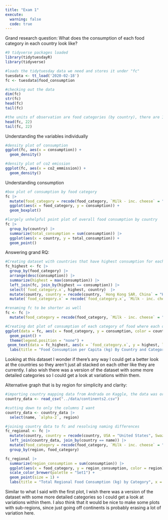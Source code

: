 ```yaml
---
title: "Exam 1"
execute: 
  warning: false
  code: true
---
```


Grand research question: What does the consumption of each food category in each country look like?

```r

#9 tidyverse packages loaded
library(tidytuesdayR)
library(tidyverse)

#loads the tidytuesday data we need and stores it under "fc"
tuesdata <- tt_load('2020-02-18')
fc <- tuesdata$food_consumption

```

```r

#checking out the data
dim(fc)
str(fc)
head(fc)
tail(fc)

```
```r

#the units of observation are food categories (by country), there are 11 food categories and 130 countries listed
head(fc, 22) 
tail(fc, 22)

```

Understanding the variables individually

```r

#density plot of consumption
ggplot(fc, aes(x = consumption)) +
  geom_density()

#density plot of co2 emission
ggplot(fc, aes(x = co2_emmission)) +
  geom_density()

```

Understanding consumption

```r

#box plot of consumption by food category
fc |>
  mutate(food_category = recode(food_category, `Milk - inc. cheese` = "Milk", `Nuts inc. Peanut Butter` = "Nuts", `Wheat and Wheat Products` = "Wheat")) |>
  ggplot(aes(x = food_category, y = consumption)) +
  geom_boxplot()

#largely unhelpful point plot of overall food consumption by country
fc |>
  group_by(country) |>
  summarize(total_consumption = sum(consumption)) |>
  ggplot(aes(x = country, y = total_consumption)) +
  geom_point()

```

Answering grand RQ:

```r

#Creating dataset with countries that have highest consumption for each category and renaming some stuff to be shorter. I imagine there is a better way to do this.
fc_highest <- fc |>
  group_by(food_category) |>
  arrange(desc(consumption)) |>
  summarize(highest = max(consumption)) |>
  left_join(fc, join_by(highest == consumption)) |>
  select(`food_category.x`, highest, country)  |>
  mutate(country, country = recode(country, `Hong Kong SAR. China` = "Hong Kong", `Taiwan. ROC` = "Taiwan", `United Arab Emirates` = "UAE")) |>
  mutate(`food_category.x` = recode(`food_category.x`, `Milk - inc. cheese` = "Milk", `Nuts inc. Peanut Butter` = "Nuts", `Wheat and Wheat Products` = "Wheat Products"))

#renaming fc to be shorter as well
fc <- fc |>
  mutate(food_category = recode(food_category, `Milk - inc. cheese` = "Milk", `Nuts inc. Peanut Butter` = "Nuts", `Wheat and Wheat Products` = "Wheat Products"))

#Creating dot plot of consumption of each category of food where each dot is a different country. I labeled only the top country in each category because otherwise it would get too cluttered. The legend had to be removed entirely :/
ggplot(data = fc, aes(x = food_category, y = consumption, color = country)) +
  geom_point() +
  theme(legend.position = "none") +
 geom_text(data = fc_highest, aes(x = `food_category.x`, y = highest, label = country), nudge_y = 17) +
  labs(title = "Food Consumption per Capita (kg) By Country and Category", x = "Food category", y = "Consumption (kg)", "Created 2025, data from Tidy Tuesday")

```
Looking at this dataset I wonder if there's any way I could get a better look at the countries so they aren't just all stacked on each other like they are currently. I also wish there was a version of the dataset with some more detailed categories so I could get a look at variations within them.

Alternative graph that is by region for simplicity and clarity:

```r

#importing country mapping data from Andrada on Kaggle, the data was originally taken from lukes on GitHub
country_data <- read_csv("../data/continents2.csv")

#cutting down to only the columns I want
country_data <- country_data |>
  select(name, `alpha-2`, region)

#joining country data to fc and resolving naming differences
fc_regional <- fc |>
  mutate(country, country = recode(country, USA = "United States", Swaziland = "Eswatini", `Hong Kong SAR. China` = "Hong Kong", `Bosnia and Herzegovina` = "Bosnia And Herzegovina", `Taiwan. ROC` = "Taiwan")) |>
  left_join(country_data, join_by(country == name)) |>
  mutate(food_category = recode(food_category, `Milk - inc. cheese` = "Milk", `Nuts inc. Peanut Butter` = "Nuts", `Wheat and Wheat Products` = "Wheat Products")) |>
  group_by(region, food_category) 

fc_regional |>
  summarize(region_consumption = sum(consumption)) |>
  ggplot(aes(x = food_category, y = region_consumption, color = region)) +
  scale_color_brewer(palette = "Set1") +
  geom_point(size = 1) +
  labs(title = "Total Regional Food Consumption (kg) by Category", x = "Category", y = "Consumption (kg)", color = "Region", caption = "Created 2025, data from Tidy Tuesday")

```
Similar to what I said with the first plot, I wish there was a version of the dataset with some more detailed categories so I could get a look at variations within them. I also think that it would be nice to make some plots with sub-regions, since just going off continents is probably erasing a lot of variation here.
